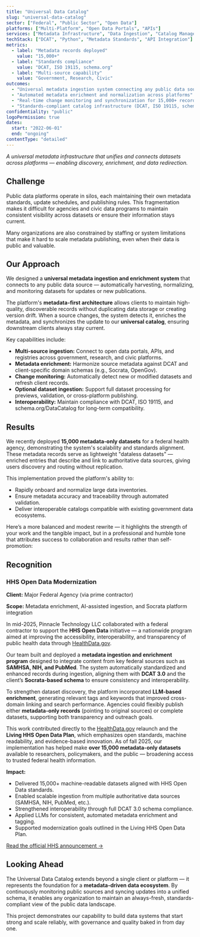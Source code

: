 ```yaml
---
title: "Universal Data Catalog"
slug: "universal-data-catalog"
sector: ["Federal", "Public Sector", "Open Data"]
platforms: ["Multi-Platform", "Open Data Portals", "APIs"]
services: ["Metadata Infrastructure", "Data Ingestion", "Catalog Management"]
techStack: ["DCAT", "Python", "Metadata Standards", "API Integration"]
metrics:
  - label: "Metadata records deployed"
    value: "15,000+"
  - label: "Standards compliance"
    value: "DCAT, ISO 19115, schema.org"
  - label: "Multi-source capability"
    value: "Government, Research, Civic"
outcomes:
  - "Universal metadata ingestion system connecting any public data source"
  - "Automated metadata enrichment and normalization across platforms"
  - "Real-time change monitoring and synchronization for 15,000+ records"
  - "Standards-compliant catalog infrastructure (DCAT, ISO 19115, schema.org)"
confidentiality: "public"
logoPermission: true
dates:
  start: "2022-06-01"
  end: "ongoing"
contentType: "detailed"
---
```


*A universal metadata infrastructure that unifies and connects datasets across platforms — enabling discovery, enrichment, and data redirection.*

## Challenge

Public data platforms operate in silos, each maintaining their own metadata standards, update schedules, and publishing rules. This fragmentation makes it difficult for agencies and civic data programs to maintain consistent visibility across datasets or ensure their information stays current.

Many organizations are also constrained by staffing or system limitations that make it hard to scale metadata publishing, even when their data is public and valuable.

## Our Approach

We designed a **universal metadata ingestion and enrichment system** that connects to any public data source — automatically harvesting, normalizing, and monitoring datasets for updates or new publications.

The platform's **metadata-first architecture** allows clients to maintain high-quality, discoverable records without duplicating data storage or creating version drift. When a source changes, the system detects it, enriches the metadata, and synchronizes the update to our **universal catalog**, ensuring downstream clients always stay current.

Key capabilities include:

* **Multi-source ingestion:** Connect to open data portals, APIs, and registries across government, research, and civic platforms.
* **Metadata enrichment:** Harmonize source metadata against DCAT and client-specific domain schemas (e.g., Socrata, OpenGov).
* **Change monitoring:** Automatically detect new or modified datasets and refresh client records.
* **Optional dataset ingestion:** Support full dataset processing for previews, validation, or cross-platform publishing.
* **Interoperability:** Maintain compliance with DCAT, ISO 19115, and schema.org/DataCatalog for long-term compatibility.

## Results

We recently deployed **15,000 metadata-only datasets** for a federal health agency, demonstrating the system's scalability and standards alignment. These metadata records serve as lightweight "dataless datasets" — enriched entries that describe and link to authoritative data sources, giving users discovery and routing without replication.

This implementation proved the platform's ability to:

* Rapidly onboard and normalize large data inventories.
* Ensure metadata accuracy and traceability through automated validation.
* Deliver interoperable catalogs compatible with existing government data ecosystems.

Here’s a more balanced and modest rewrite — it highlights the strength of your work and the tangible impact, but in a professional and humble tone that attributes success to collaboration and results rather than self-promotion:

## Recognition

### HHS Open Data Modernization

**Client:** Major Federal Agency (via prime contractor)

**Scope:** Metadata enrichment, AI-assisted ingestion, and Socrata platform integration

In mid-2025, Pinnacle Technology LLC collaborated with a federal contractor to support the **HHS Open Data** initiative — a nationwide program aimed at improving the accessibility, interoperability, and transparency of public health data through [HealthData.gov](https://healthdata.gov).

Our team built and deployed a **metadata ingestion and enrichment program** designed to integrate content from key federal sources such as **SAMHSA, NIH, and PubMed**. The system automatically standardized and enhanced records during ingestion, aligning them with **DCAT 3.0** and the client’s **Socrata-based schema** to ensure consistency and interoperability.

To strengthen dataset discovery, the platform incorporated **LLM-based enrichment**, generating relevant tags and keywords that improved cross-domain linking and search performance. Agencies could flexibly publish either **metadata-only records** (pointing to original sources) or complete datasets, supporting both transparency and outreach goals.

This work contributed directly to the [HealthData.gov](https://healthdata.gov) relaunch and the **Living HHS Open Data Plan**, which emphasizes open standards, machine readability, and evidence-based innovation. As of fall 2025, our implementation has helped make **over 15,000 metadata-only datasets** available to researchers, policymakers, and the public — broadening access to trusted federal health information.

**Impact:**

* Delivered 15,000+ machine-readable datasets aligned with HHS Open Data standards.
* Enabled scalable ingestion from multiple authoritative data sources (SAMHSA, NIH, PubMed, etc.).
* Strengthened interoperability through full DCAT 3.0 schema compliance.
* Applied LLMs for consistent, automated metadata enrichment and tagging.
* Supported modernization goals outlined in the Living HHS Open Data Plan.


<a href="https://www.hhs.gov/press-room/living-open-data-plan-healthdatagov-launch.html" target="_blank" rel="noopener noreferrer">Read the official HHS announcement →</a>

## Looking Ahead

The Universal Data Catalog extends beyond a single client or platform — it represents the foundation for a **metadata-driven data ecosystem**. By continuously monitoring public sources and syncing updates into a unified schema, it enables any organization to maintain an always-fresh, standards-compliant view of the public data landscape.

This project demonstrates our capability to build data systems that start strong and scale reliably, with governance and quality baked in from day one.
